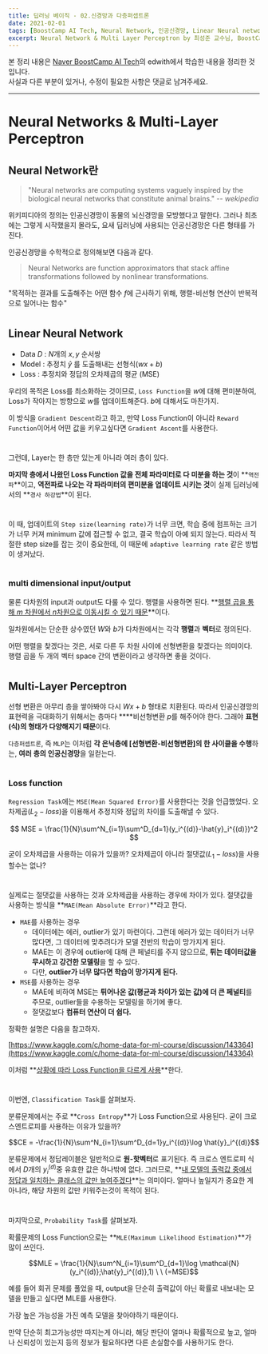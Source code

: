 ```yaml
---
title: 딥러닝 베이직 - 02.신경망과 다층퍼셉트론
date: 2021-02-01
tags: [BoostCamp AI Tech, Neural Network, 인공신경망, Linear Neural network, Multi Layer Perceptron, MLP]
excerpt: Neural Network & Multi Layer Perceptron by 최성준 교수님, BoostCamp AI Tech 3주차
---
```

본 정리 내용은 [Naver BoostCamp AI Tech](https://boostcamp.connect.or.kr/)의 edwith에서 학습한 내용을 정리한 것입니다.  
사실과 다른 부분이 있거나, 수정이 필요한 사항은 댓글로 남겨주세요.

---

# Neural Networks & Multi-Layer Perceptron

## Neural Network란

> "Neural networks are computing systems vaguely inspired by the biological neural networks that constitute animal brains." -- <cite>wekipedia</cite>

위키피디아의 정의는 인공신경망이 동물의 뇌신경망을 모방했다고 말한다. 그러나 최초에는 그렇게 시작했을지 몰라도, 요새 딥러닝에 사용되는 인공신경망은 다른 형태를 가진다.

인공신경망을 수학적으로 정의해보면 다음과 같다.

> Neural Networks are function approximators that stack affine transformations followed by nonlinear transformations.

"목적하는 결과를 도출해주는 어떤 함수 $f$에 근사하기 위해, 행렬-비선형 연산이 반복적으로 일어나는 함수"
#
## Linear Neural Network

- Data $D$ : $N$개의  $x,y$ 순서쌍
- Model : 추정치 $\hat{y}$ 를 도출해내는 선형식($wx + b)$
- Loss : 추정치와 정답의 오차제곱의 평균 (MSE)

우리의 목적은 Loss를 최소화하는 것이므로, `Loss Function`을 $w$에 대해 편미분하여, Loss가 작아지는 방향으로 $w$를 업데이트해준다. $b$에 대해서도 마찬가지.

이 방식을 `Gradient Descent`라고 하고, 만약 Loss Function이 아니라 `Reward Function`이어서 어떤 값을 키우고싶다면 `Gradient Ascent`를 사용한다.

#
그런데, Layer는 한 층만 있는게 아니라 여러 층이 있다.

**마지막 층에서 나왔던 Loss Function 값을 전체 파라미터로 다 미분을 하는 것**이 **`역전파`**이고, **역전파로 나오는 각 파라미터의 편미분을 업데이트 시키는 것**이 실제 딥러닝에서의 **`경사 하강법`**이 된다.

#
이 때, 업데이트의 `Step size(learning rate)`가 너무 크면, 학습 중에 점프하는 크기가 너무 커져 minimum 값에 접근할 수 없고, 결국 학습이 아예 되지 않는다. 따라서 적절한 step size를 잡는 것이 중요한데, 이 때문에 `adaptive learning rate` 같은 방법이 생겨났다.
#
### multi dimensional input/output

물론 다차원의 input과 output도 다룰 수 있다. 행렬을 사용하면 된다. **<U>행렬 곱을 통해 $m$ 차원에서 $n$차원으로 이동시킬 수 있기 때문</U>**이다.

일차원에서는 단순한 상수였던 $W$와 $b$가 다차원에서는 각각 **행렬**과 **벡터**로 정의된다.

<Primary>

어떤 행렬을 찾겠다는 것은, 서로 다른 두 차원 사이에 선형변환을 찾겠다는 의미이다. 행렬 곱을 두 개의 벡터 space 간의 변환이라고 생각하면 좋을 것이다.

</Primary>

#
## Multi-Layer Perceptron

선형 변환은 아무리 층을 쌓아봐야 다시 $Wx + b$ 형태로 치환된다. 따라서 인공신경망의 표현력을 극대화하기 위해서는 층마다 ****비선형변환 $p$를 해주어야 한다. 그래야 **표현(식)의 형태가 다양해지기 때문**이다.

`다층퍼셉트론`, 즉 `MLP`는 이처럼 **각 은닉층에 [선형변환-비선형변환]의 한 사이클을 수행**하는, **여러 층의 인공신경망**을 일컫는다.

#
### Loss function

`Regression Task`에는 `MSE(Mean Squared Error)`를 사용한다는 것을 언급했었다. 오차제곱($L_2-loss$)을 이용해서 추정치와 정답의 차이를 도출해낼 수 있다.

$$
MSE = \frac{1}{N}\sum^N_{i=1}\sum^D_{d=1}(y_i^{(d)}-\hat{y}_i^{(d)})^2
$$

굳이 오차제곱을 사용하는 이유가 있을까? 오차제곱이 아니라 절댓값($L_1-loss$)을 사용할수는 없나?
#
실제로는 절댓값을 사용하는 것과 오차제곱을 사용하는 경우에 차이가 있다. 절댓값을 사용하는 방식을 **`MAE(Mean Absolute Error)`**라고 한다.

- `MAE`를 사용하는 경우
    - 데이터에는 에러, outlier가 있기 마련이다. 그런데 에러가 있는 데이터가 너무 많다면, 그 데이터에 맞추려다가 모델 전반의 학습이 망가지게 된다.
    - MAE는 이 경우에 outlier에 대해 큰 페널티를 주지 않으므로, **튀는 데이터값을 무시하고 강건한 모델링**을 할 수 있다.
    - 다만, **outlier가 너무 많다면 학습이 망가지게 된다.**
- `MSE`를 사용하는 경우
    - MAE에 비하여 MSE는 **튀어나온 값(평균과 차이가 있는 값)에 더 큰 페널티**를 주므로, outlier들을 수용하는 모델링을 하기에 좋다.
    - 절댓값보다 **컴퓨터 연산이 더 쉽다.**

정확한 설명은 다음을 참고하자.

[https://www.kaggle.com/c/home-data-for-ml-course/discussion/143364](https://www.kaggle.com/c/home-data-for-ml-course/discussion/143364)

이처럼 **<U>상황에 따라 Loss Function을 다르게 사용</U>**한다.

#

이번엔, `Classification Task`를 살펴보자.

분류문제에서는 주로 **`Cross Entropy`**가 Loss Function으로  사용된다. 굳이 크로스엔트로피를 사용하는 이유가 있을까?

$$CE = -\frac{1}{N}\sum^N_{i=1}\sum^D_{d=1}y_i^{(d)}\log \hat{y}_i^{(d)}$$

분류문제에서 정답레이블은 일반적으로 **원-핫벡터**로 표기된다. 즉 크로스 엔트로피 식에서 $D$개의  $y_i^{(d)}$중 유효한 값은 하나밖에 없다. 그러므로, **<U>내 모델의 출력값 중에서 정답과 일치하는 클래스의 값만 높여주겠다</U>**는 의미이다. 얼마나 높일지가 중요한 게 아니라, 해당 차원의 값만 키워주는것이 목적이 된다.

#
마지막으로, `Probability Task`를 살펴보자.

확률문제의 Loss Function으로는 **`MLE(Maximum Likelihood Estimation)`**가 많이 쓰인다.

$$MLE = \frac{1}{N}\sum^N_{i=1}\sum^D_{d=1}\log \mathcal{N}(y_i^{(d)};\hat{y}_i^{(d)},1) \ \ (=MSE)$$

예를 들어 회귀 문제를 풀었을 때, output을 단순히 출력값이 아닌 확률로 내보내는 모델을 만들고 싶다면 MLE를 사용한다. 

가장 높은 가능성을 가진 예측 모델을 찾아야하기 때문이다.

만약 단순히 최고가능성만 따지는게 아니라, 해당 판단이 얼마나 확률적으로 높고, 얼마나 신뢰성이 있는지 등의 정보가 필요하다면 다른 손실함수를 사용하기도 한다.